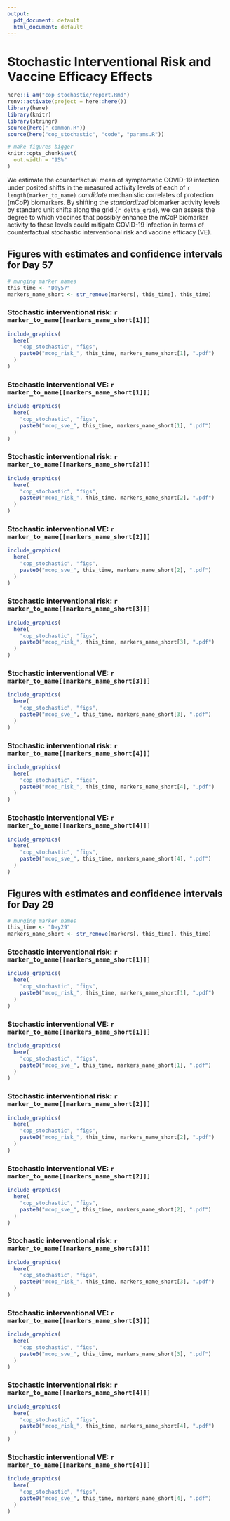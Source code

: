 ```yaml
---
output:
  pdf_document: default
  html_document: default
---
```


# Stochastic Interventional Risk and Vaccine Efficacy Effects {#cop-stochastic}

```r
here::i_am("cop_stochastic/report.Rmd")
renv::activate(project = here::here())
library(here)
library(knitr)
library(stringr)
source(here("_common.R"))
source(here("cop_stochastic", "code", "params.R"))

# make figures bigger
knitr::opts_chunk$set(
  out.width = "95%"
)
```

We estimate the counterfactual mean of symptomatic COVID-19 infection under
posited shifts in the measured activity levels of each of
`r length(marker_to_name)` _candidate_ mechanistic correlates of protection
(mCoP) biomarkers. By shifting the _standardized_ biomarker activity levels by
standard unit shifts along the grid {`r delta_grid`}, we can assess the degree
to which vaccines that possibly enhance the mCoP biomarker activity to these
levels could mitigate COVID-19 infection in terms of counterfactual stochastic
interventional risk and vaccine efficacy (VE).

## Figures with estimates and confidence intervals for Day 57 {#sve-day57}

```r
# munging marker names
this_time <- "Day57"
markers_name_short <- str_remove(markers[, this_time], this_time)
```

### Stochastic interventional risk: `r marker_to_name[[markers_name_short[1]]]`

```r
include_graphics(
  here(
    "cop_stochastic", "figs",
    paste0("mcop_risk_", this_time, markers_name_short[1], ".pdf")
  )
)
```

\clearpage

### Stochastic interventional VE: `r marker_to_name[[markers_name_short[1]]]`

```r
include_graphics(
  here(
    "cop_stochastic", "figs",
    paste0("mcop_sve_", this_time, markers_name_short[1], ".pdf")
  )
)
```

\clearpage

### Stochastic interventional risk: `r marker_to_name[[markers_name_short[2]]]`

```r
include_graphics(
  here(
    "cop_stochastic", "figs",
    paste0("mcop_risk_", this_time, markers_name_short[2], ".pdf")
  )
)
```

\clearpage

### Stochastic interventional VE: `r marker_to_name[[markers_name_short[2]]]`

```r
include_graphics(
  here(
    "cop_stochastic", "figs",
    paste0("mcop_sve_", this_time, markers_name_short[2], ".pdf")
  )
)
```

\clearpage

### Stochastic interventional risk: `r marker_to_name[[markers_name_short[3]]]`

```r
include_graphics(
  here(
    "cop_stochastic", "figs",
    paste0("mcop_risk_", this_time, markers_name_short[3], ".pdf")
  )
)
```

\clearpage

### Stochastic interventional VE: `r marker_to_name[[markers_name_short[3]]]`

```r
include_graphics(
  here(
    "cop_stochastic", "figs",
    paste0("mcop_sve_", this_time, markers_name_short[3], ".pdf")
  )
)
```

\clearpage

### Stochastic interventional risk: `r marker_to_name[[markers_name_short[4]]]`

```r
include_graphics(
  here(
    "cop_stochastic", "figs",
    paste0("mcop_risk_", this_time, markers_name_short[4], ".pdf")
  )
)
```

\clearpage

### Stochastic interventional VE: `r marker_to_name[[markers_name_short[4]]]`

```r
include_graphics(
  here(
    "cop_stochastic", "figs",
    paste0("mcop_sve_", this_time, markers_name_short[4], ".pdf")
  )
)
```

\clearpage

## Figures with estimates and confidence intervals for Day 29 {#sve-day29}

```r
# munging marker names
this_time <- "Day29"
markers_name_short <- str_remove(markers[, this_time], this_time)
```

### Stochastic interventional risk: `r marker_to_name[[markers_name_short[1]]]`

```r
include_graphics(
  here(
    "cop_stochastic", "figs",
    paste0("mcop_risk_", this_time, markers_name_short[1], ".pdf")
  )
)
```

\clearpage

### Stochastic interventional VE: `r marker_to_name[[markers_name_short[1]]]`

```r
include_graphics(
  here(
    "cop_stochastic", "figs",
    paste0("mcop_sve_", this_time, markers_name_short[1], ".pdf")
  )
)
```

\clearpage

### Stochastic interventional risk: `r marker_to_name[[markers_name_short[2]]]`

```r
include_graphics(
  here(
    "cop_stochastic", "figs",
    paste0("mcop_risk_", this_time, markers_name_short[2], ".pdf")
  )
)
```

\clearpage

### Stochastic interventional VE: `r marker_to_name[[markers_name_short[2]]]`

```r
include_graphics(
  here(
    "cop_stochastic", "figs",
    paste0("mcop_sve_", this_time, markers_name_short[2], ".pdf")
  )
)
```

\clearpage

### Stochastic interventional risk: `r marker_to_name[[markers_name_short[3]]]`

```r
include_graphics(
  here(
    "cop_stochastic", "figs",
    paste0("mcop_risk_", this_time, markers_name_short[3], ".pdf")
  )
)
```

\clearpage

### Stochastic interventional VE: `r marker_to_name[[markers_name_short[3]]]`

```r
include_graphics(
  here(
    "cop_stochastic", "figs",
    paste0("mcop_sve_", this_time, markers_name_short[3], ".pdf")
  )
)
```

\clearpage

### Stochastic interventional risk: `r marker_to_name[[markers_name_short[4]]]`

```r
include_graphics(
  here(
    "cop_stochastic", "figs",
    paste0("mcop_risk_", this_time, markers_name_short[4], ".pdf")
  )
)
```

\clearpage

### Stochastic interventional VE: `r marker_to_name[[markers_name_short[4]]]`

```r
include_graphics(
  here(
    "cop_stochastic", "figs",
    paste0("mcop_sve_", this_time, markers_name_short[4], ".pdf")
  )
)
```
